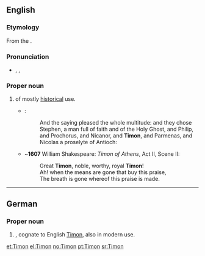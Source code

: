 {{also|timon|timón}}
==English==
{{wikipedia}}

===Etymology===
From the {{etyl|grc|en}} {{term|sc=polytonic|Τίμων|Τῑ́μων|tr=Tīmōn|lang=grc}}.

===Pronunciation===
* {{a|RP}} {{enPR|tīʹmən}}, {{IPA|/ˈtaɪmən/}}, {{X-SAMPA|/"taIm@n/}}

===Proper noun===
{{en-proper noun}}

# {{given name|male|from=Ancient Greek|}} of mostly [[historical]] use.
#* {{RQ:Authorized Version|Acts|6|5}}:
#*: And the saying pleased the whole multitude: and they chose Stephen, a man full of faith and of the Holy Ghost, and Philip, and Prochorus, and Nicanor, and '''Timon''', and Parmenas, and Nicolas a proselyte of Antioch:
#* ~'''1607''' William Shakespeare: ''Timon of Athens'', Act II, Scene II:
#*: Great '''Timon''', noble, worthy, royal '''Timon'''!
#*: Ah! when the means are gone that buy this praise,
#*: The breath is gone whereof this praise is made.

----

==German==

===Proper noun===
{{head|de|proper noun}}

# {{given name|male|lang=de}}, cognate to English [[#English|Timon]], also in modern use.

[[et:Timon]]
[[el:Timon]]
[[no:Timon]]
[[pt:Timon]]
[[sr:Timon]]